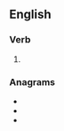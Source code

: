 ==English==

===Verb===
{{head|en|verb form}}

# {{en-past of|purse}}

===Anagrams===
* {{l|en|drupes}}
* {{l|en|dupers}}
* {{l|en|prudes}}